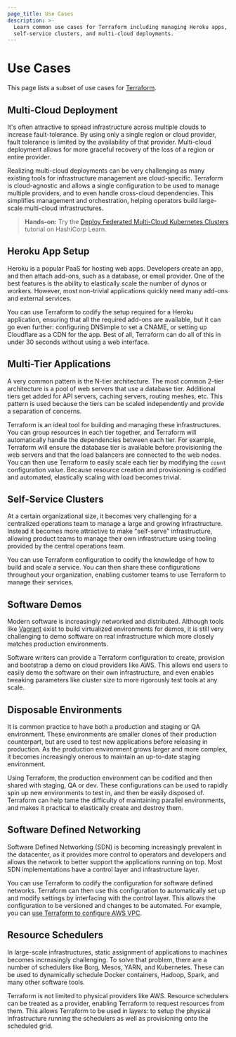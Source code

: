```yaml
---
page_title: Use Cases
description: >-
  Learn common use cases for Terraform including managing Heroku apps,
  self-service clusters, and multi-cloud deployments.
---
```


# Use Cases

This page lists a subset of use cases for [Terraform](/intro).

## Multi-Cloud Deployment

It's often attractive to spread infrastructure across multiple clouds to
increase fault-tolerance. By using only a single region or cloud provider,
fault tolerance is limited by the availability of that provider. Multi-cloud
deployment allows for more graceful recovery of the loss of a region or entire
provider.

Realizing multi-cloud deployments can be very challenging as many existing
tools for infrastructure management are cloud-specific. Terraform is
cloud-agnostic and allows a single configuration to be used to manage multiple
providers, and to even handle cross-cloud dependencies. This simplifies
management and orchestration, helping operators build large-scale multi-cloud
infrastructures.

> **Hands-on:** Try the [Deploy Federated Multi-Cloud Kubernetes Clusters](https://learn.hashicorp.com/tutorials/terraform/multicloud-kubernetes) tutorial on HashiCorp Learn.

## Heroku App Setup

Heroku is a popular PaaS for hosting web apps. Developers create an app, and then attach add-ons, such as a database, or email provider. One of the best features is the ability to elastically scale the number of dynos or workers. However, most non-trivial applications quickly need many add-ons and external services.

You can use Terraform to codify the setup required for a Heroku application, ensuring that all the required add-ons are available, but it can go even further: configuring DNSimple to set a CNAME, or setting up Cloudflare as a CDN for the app. Best of all, Terraform can do all of this in under 30 seconds without using a web interface.

## Multi-Tier Applications

A very common pattern is the N-tier architecture. The most common 2-tier architecture is
a pool of web servers that use a database tier. Additional tiers get added for API servers,
caching servers, routing meshes, etc. This pattern is used because the tiers can be scaled
independently and provide a separation of concerns.

Terraform is an ideal tool for building and managing these infrastructures. You can group resources in each tier together, and Terraform will automatically handle the dependencies between each tier. For example, Terraform will ensure the database tier is available before provisioning the web servers and that the load balancers are connected to the web nodes. You can then use Terraform to easily scale each tier by modifying the `count` configuration value. Because resource creation and provisioning is codified and automated, elastically scaling
with load becomes trivial.

## Self-Service Clusters

At a certain organizational size, it becomes very challenging for a centralized
operations team to manage a large and growing infrastructure. Instead it becomes
more attractive to make "self-serve" infrastructure, allowing product teams to
manage their own infrastructure using tooling provided by the central operations team.

You can use Terraform configuration to codify the knowledge of how to build and scale a service. You can then share these configurations throughout your organization, enabling customer teams to use Terraform to manage their services.

## Software Demos

Modern software is increasingly networked and distributed. Although tools like
[Vagrant](https://www.vagrantup.com/) exist to build virtualized environments
for demos, it is still very challenging to demo software on real infrastructure
which more closely matches production environments.

Software writers can provide a Terraform configuration to create, provision and
bootstrap a demo on cloud providers like AWS. This allows end users to easily demo the software on their own infrastructure, and even enables tweaking parameters like cluster size to more rigorously test tools at any scale.

## Disposable Environments

It is common practice to have both a production and staging or QA environment.
These environments are smaller clones of their production counterpart, but are
used to test new applications before releasing in production. As the production
environment grows larger and more complex, it becomes increasingly onerous to
maintain an up-to-date staging environment.

Using Terraform, the production environment can be codified and then shared with
staging, QA or dev. These configurations can be used to rapidly spin up new
environments to test in, and then be easily disposed of. Terraform can help tame
the difficulty of maintaining parallel environments, and makes it practical
to elastically create and destroy them.

## Software Defined Networking

Software Defined Networking (SDN) is becoming increasingly prevalent in the
datacenter, as it provides more control to operators and developers and
allows the network to better support the applications running on top. Most SDN
implementations have a control layer and infrastructure layer.

You can use Terraform to codify the configuration for software defined networks.
Terraform can then use this configuration to automatically set up and modify settings by interfacing with the control layer. This allows the configuration to be
versioned and changes to be automated. For example, you can [use Terraform to configure AWS VPC](https://registry.terraform.io/providers/hashicorp/aws/latest/docs/resources/vpc).

## Resource Schedulers

In large-scale infrastructures, static assignment of applications to machines
becomes increasingly challenging. To solve that problem, there are a number
of schedulers like Borg, Mesos, YARN, and Kubernetes. These can be used to
dynamically schedule Docker containers, Hadoop, Spark, and many other software
tools.

Terraform is not limited to physical providers like AWS. Resource schedulers
can be treated as a provider, enabling Terraform to request resources from them.
This allows Terraform to be used in layers: to setup the physical infrastructure
running the schedulers as well as provisioning onto the scheduled grid.
